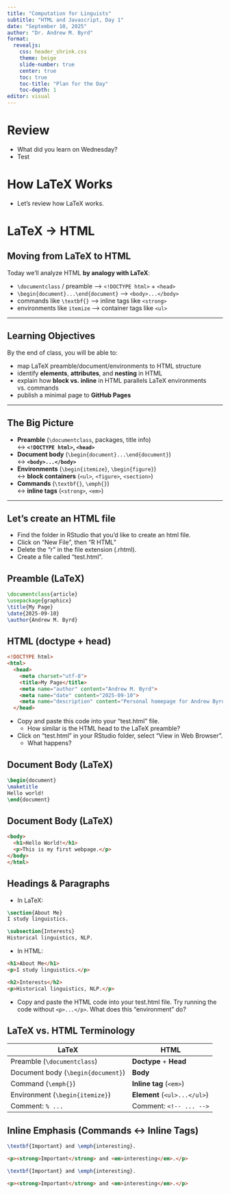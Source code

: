 ```yaml
---
title: "Computation for Linguists"
subtitle: "HTML and Javascript, Day 1"
date: "September 10, 2025"
author: "Dr. Andrew M. Byrd"
format:
  revealjs:
    css: header_shrink.css
    theme: beige
    slide-number: true
    center: true
    toc: true
    toc-title: "Plan for the Day"
    toc-depth: 1
editor: visual
---
```


# Review

-   What did you learn on Wednesday?
-   Test

# How LaTeX Works

-   Let's review how LaTeX works.

# LaTeX → HTML

## Moving from LaTeX to HTML

Today we’ll analyze HTML **by analogy with LaTeX**:

-   `\documentclass` / preamble --\> `<!DOCTYPE html>` + `<head>`
-   `\begin{document}...\end{document}` --\> `<body>...</body>`
-   commands like `\textbf{}` --\> inline tags like `<strong>`
-   environments like `itemize` --\> container tags like `<ul>`

------------------------------------------------------------------------

## Learning Objectives

By the end of class, you will be able to:

-   map LaTeX preamble/document/environments to HTML structure
-   identify **elements**, **attributes**, and **nesting** in HTML
-   explain how **block vs. inline** in HTML parallels LaTeX environments vs. commands
-   publish a minimal page to **GitHub Pages**

------------------------------------------------------------------------

## The Big Picture

-   **Preamble** (`\documentclass`, packages, title info)\
    ↔ **`<!DOCTYPE html>`, `<head>`**
-   **Document body** (`\begin{document}...\end{document}`)\
    ↔ **`<body>...</body>`**
-   **Environments** (`\begin{itemize}`, `\begin{figure}`)\
    ↔ **block containers** (`<ul>`, `<figure>`, `<section>`)
-   **Commands** (`\textbf{}`, `\emph{}`)\
    ↔ **inline tags** (`<strong>`, `<em>`)

------------------------------------------------------------------------

## Let's create an HTML file

-   Find the folder in RStudio that you'd like to create an html file.
-   Click on "New File", then "R HTML"
-   Delete the "r" in the file extension (.rhtml).
-   Create a file called "test.html".

## Preamble (LaTeX)

``` latex
\documentclass{article}
\usepackage{graphicx}
\title{My Page}
\date{2025-09-10}
\author{Andrew M. Byrd}
```

## HTML (doctype + head)

```html
<!DOCTYPE html>
<html>
  <head>
    <meta charset="utf-8">
    <title>My Page</title>
    <meta name="author" content="Andrew M. Byrd">
    <meta name="date" content="2025-09-10">
    <meta name="description" content="Personal homepage for Andrew Byrd">
  </head>
```

-   Copy and paste this code into your "test.html" file.
    -   How similar is the HTML head to the LaTeX preamble?
-   Click on "test.html" in your RStudio folder, select "View in Web Browser".
    -   What happens?

## Document Body (LaTeX)

``` latex
\begin{document}
\maketitle
Hello world!
\end{document}
```

## Document Body (LaTeX)

```html
<body>
  <h1>Hello World!</h1>
  <p>This is my first webpage.</p>
</body>
</html>
```

## Headings & Paragraphs

-   In LaTeX:

``` latex
\section{About Me}
I study linguistics.

\subsection{Interests}
Historical linguistics, NLP.
```

-   In HTML:

``` html
<h1>About Me</h1>
<p>I study linguistics.</p>

<h2>Interests</h2>
<p>Historical linguistics, NLP.</p>
```

-   Copy and paste the HTML code into your test.html file. Try running the code without `<p>...</p>`. What does this "environment" do?

## LaTeX vs. HTML Terminology

::: smaller
| **LaTeX**                          | **HTML**                     |
|------------------------------------|------------------------------|
| Preamble (`\documentclass`)        | **Doctype** + **Head**       |
| Document body (`\begin{document}`) | **Body**                     |
| Command (`\emph{}`)                | **Inline tag** (`<em>`)      |
| Environment (`\begin{itemize}`)    | **Element** (`<ul>...</ul>`) |
| Comment: `% ...`                   | Comment: `<!-- ... -->`      |
:::

## Inline Emphasis (Commands ↔ Inline Tags)

``` latex
\textbf{Important} and \emph{interesting}.
```

``` html
<p><strong>Important</strong> and <em>interesting</em>.</p>
```

``` latex
\textbf{Important} and \emph{interesting}.
```

``` html
<p><strong>Important</strong> and <em>interesting</em>.</p>
```

::: ::::
:::

